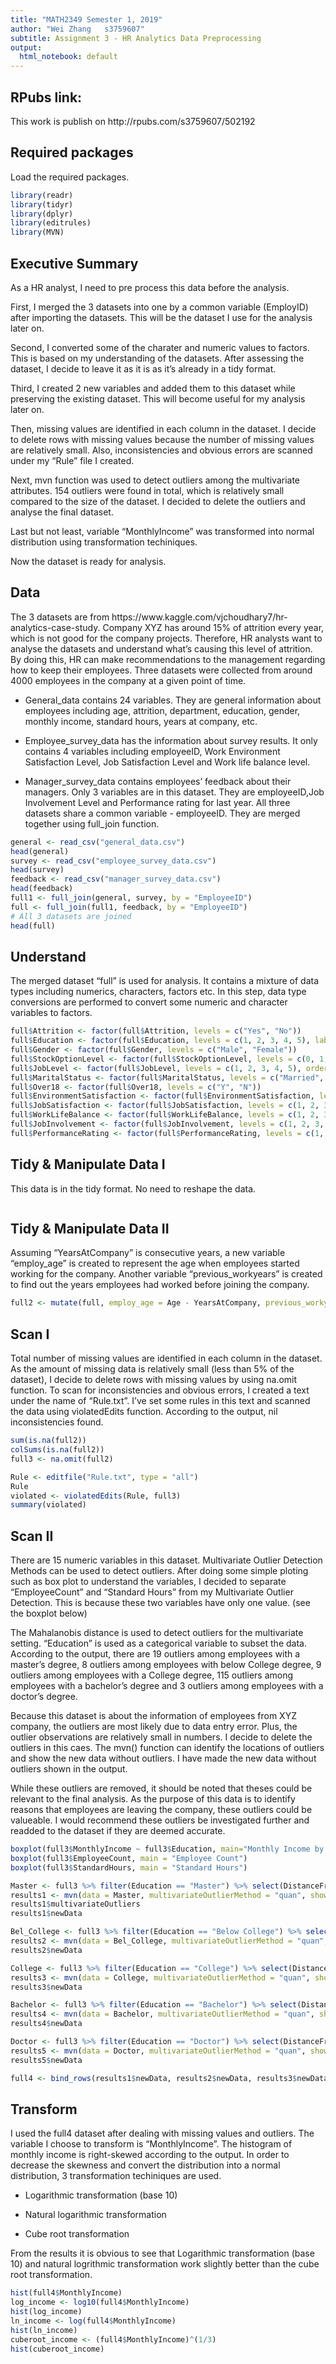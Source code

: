 ---
title: "MATH2349 Semester 1, 2019"
author: "Wei Zhang   s3759607"
subtitle: Assignment 3 - HR Analytics Data Preprocessing
output:
  html_notebook: default
---


## RPubs link:

This work is publish on  http://rpubs.com/s3759607/502192

## Required packages 
Load the required packages.

```{r, warning=FALSE, message=FALSE}
library(readr)
library(tidyr)
library(dplyr)
library(editrules)
library(MVN)
```


## Executive Summary 
As a HR analyst, I need to pre process this data before the analysis.

First, I merged the 3 datasets into one by a common variable (EmployID) after importing the datasets. This will be the dataset I use for the analysis later on.

Second, I converted some of the charater and numeric values to factors. This is based on my understanding of the datasets.
After assessing the dataset, I decide to leave it as it is as it's already in a tidy format.

Third, I created 2 new variables and added them to this dataset while preserving the existing dataset. This will become useful for my analysis later on.

Then, missing values are identified in each column in the dataset. I decide to delete rows with missing values because the number of missing values are relatively small. Also, inconsistencies and obvious errors are scanned under my "Rule" file I created. 

Next, mvn function was used to detect outliers among the multivariate attributes. 154 outliers were found in total, which is relatively small compared to the size of the dataset. I decided to delete the outliers and analyse the final dataset.

Last but not least, variable "MonthlyIncome" was transformed into normal distribution using transformation techiniques.

Now the dataset is ready for analysis.

## Data 
The 3 datasets are from https://www.kaggle.com/vjchoudhary7/hr-analytics-case-study.
Company XYZ has around 15% of attrition every year, which is not good for the company projects. Therefore, HR analysts want to analyse the datasets and understand what's causing this level of attrition. By doing this, HR can make recommendations to the management regarding how to keep their employees.
Three datasets were collected from around 4000 employees in the company at a given point of time.

* General_data contains 24 variables. They are general information about employees including age, attrition, department, education, gender, monthly income, standard hours, years at company, etc.

* Employee_survey_data has the information about survey results. It only contains 4 variables including employeeID, Work Environment Satisfaction Level, Job Satisfaction Level and Work life balance level.

* Manager_survey_data contains employees' feedback about their managers. Only 3 variables are in this dataset. They are employeeID,Job Involvement Level and Performance rating for last year.
All three datasets share a common variable - employeeID. They are merged together using full_join function.
```{r, echo=TRUE, warning=FALSE, message=FALSE}
general <- read_csv("general_data.csv")
head(general)
survey <- read_csv("employee_survey_data.csv")
head(survey)
feedback <- read_csv("manager_survey_data.csv")
head(feedback)
full1 <- full_join(general, survey, by = "EmployeeID")
full <- full_join(full1, feedback, by = "EmployeeID")
# All 3 datasets are joined
head(full)
```

## Understand 
The merged dataset "full" is used for analysis. It contains a mixture of data types including numerics, characters, factors etc.
In this step, data type conversions are performed to convert some numeric and character variables to factors. 

```{r, echo=TRUE, warning=FALSE, message=FALSE}
full$Attrition <- factor(full$Attrition, levels = c("Yes", "No"))
full$Education <- factor(full$Education, levels = c(1, 2, 3, 4, 5), labels = c("Below College", "College", "Bachelor", "Master", "Doctor"), ordered=TRUE)
full$Gender <- factor(full$Gender, levels = c("Male", "Female"))
full$StockOptionLevel <- factor(full$StockOptionLevel, levels = c(0, 1, 2, 3))
full$JobLevel <- factor(full$JobLevel, levels = c(1, 2, 3, 4, 5), ordered = TRUE)
full$MaritalStatus <- factor(full$MaritalStatus, levels = c("Married", "Single", "Divorced"))
full$Over18 <- factor(full$Over18, levels = c("Y", "N"))
full$EnvironmentSatisfaction <- factor(full$EnvironmentSatisfaction, levels = c(1, 2, 3, 4), labels = c("Low", "Medium", "High", "Very High"), ordered = TRUE)
full$JobSatisfaction <- factor(full$JobSatisfaction, levels = c(1, 2, 3, 4), labels = c("Low", "Medium", "High", "Very High"), ordered = TRUE)
full$WorkLifeBalance <- factor(full$WorkLifeBalance, levels = c(1, 2, 3, 4), labels = c("Bad", "Good", "Better", "Best"), ordered = TRUE)
full$JobInvolvement <- factor(full$JobInvolvement, levels = c(1, 2, 3, 4), labels = c("Low", "Medium", "High", "Very High"), ordered = TRUE) 
full$PerformanceRating <- factor(full$PerformanceRating, levels = c(1, 2, 3, 4), labels = c("Low", "Good", "Excellent", "Outstanding"), ordered = TRUE)
```


##	Tidy & Manipulate Data I 
This data is in the tidy format. No need to reshape the data.

```{r, echo=TRUE, warning=FALSE, message=FALSE}

```

##	Tidy & Manipulate Data II 
Assuming "YearsAtCompany" is consecutive years, a new variable "employ_age" is created to represent the age when employees started working for the company. Another variable "previous_workyears" is created to find out the years employees had worked before joining the company.

```{r, echo=TRUE, warning=FALSE, message=FALSE}
full2 <- mutate(full, employ_age = Age - YearsAtCompany, previous_workyears = TotalWorkingYears-YearsAtCompany)
```


##	Scan I 
Total number of missing values are identified in each column in the dataset. As the amount of missing data is relatively small (less than 5% of the dataset), I decide to delete rows with missing values by using na.omit function.
To scan for inconsistencies and obvious errors, I created a text under the name of "Rule.txt". I've set some rules in this text and scanned the data using violatedEdits function.
According to the output, nil inconsistencies found.

```{r, echo=TRUE, warning=FALSE, message=FALSE}
sum(is.na(full2))
colSums(is.na(full2))
full3 <- na.omit(full2)

Rule <- editfile("Rule.txt", type = "all")
Rule
violated <- violatedEdits(Rule, full3)
summary(violated)
```


##	Scan II
There are 15 numeric variables in this dataset. Multivariate Outlier Detection Methods can be used to detect outliers. After doing some simple ploting such as box plot to understand the variables, I decided to separate "EmployeeCount" and "Standard Hours" from my Multivariate Outlier Detection. This is because these two variables have only one value. (see the boxplot below)

The Mahalanobis distance is used to detect outliers for the multivariate setting. "Education" is used as a categorical variable to subset the data. According to the output, there are 19 outliers among employees with a master's degree, 8 outliers among employees with below College degree, 9 outliers among employees with a College degree, 115 outliers among employees with a bachelor's degree and 3 outliers among employees with a doctor's degree.

Because this dataset is about the information of employees from XYZ company, the outliers are most likely due to data entry error. Plus, the outlier observations are relatively small in numbers. I decide to delete the outliers in this caes. The mvn() function can identify the locations of outliers and show the new data without outliers.
I have made the new data without outliers shown in the output.

While these outliers are removed, it should be noted that theses could be relevant to the final analysis. As the purpose of this data is to identify reasons that employees are leaving the company, these outliers could be valueable. I would recommend these outliers be investigated further and readded to the dataset if they are deemed accurate.

```{r, echo=TRUE, warning=FALSE, message=FALSE}
boxplot(full3$MonthlyIncome ~ full3$Education, main="Monthly Income by Education", ylab = "Monthly Income", xlab = "Education")
boxplot(full3$EmployeeCount, main = "Employee Count")
boxplot(full3$StandardHours, main = "Standard Hours")

Master <- full3 %>% filter(Education == "Master") %>% select(DistanceFromHome, NumCompaniesWorked, PercentSalaryHike, TotalWorkingYears, TrainingTimesLastYear, YearsAtCompany, YearsWithCurrManager, Age, MonthlyIncome, YearsSinceLastPromotion, employ_age, previous_workyears, EmployeeID)
results1 <- mvn(data = Master, multivariateOutlierMethod = "quan", showOutliers = TRUE, showNewData = TRUE )
results1$multivariateOutliers
results1$newData

Bel_College <- full3 %>% filter(Education == "Below College") %>% select(DistanceFromHome, NumCompaniesWorked, PercentSalaryHike, TotalWorkingYears, TrainingTimesLastYear, YearsAtCompany, YearsWithCurrManager, Age, MonthlyIncome, YearsSinceLastPromotion, employ_age, previous_workyears, EmployeeID)
results2 <- mvn(data = Bel_College, multivariateOutlierMethod = "quan", showOutliers = TRUE, showNewData = TRUE )
results2$newData

College <- full3 %>% filter(Education == "College") %>% select(DistanceFromHome, NumCompaniesWorked, PercentSalaryHike, TotalWorkingYears, TrainingTimesLastYear, YearsAtCompany, YearsWithCurrManager, Age, MonthlyIncome, YearsSinceLastPromotion, employ_age, previous_workyears, EmployeeID)
results3 <- mvn(data = College, multivariateOutlierMethod = "quan", showOutliers = TRUE, showNewData = TRUE )
results3$newData

Bachelor <- full3 %>% filter(Education == "Bachelor") %>% select(DistanceFromHome, NumCompaniesWorked, PercentSalaryHike, TotalWorkingYears, TrainingTimesLastYear, YearsAtCompany, YearsWithCurrManager, Age, MonthlyIncome, YearsSinceLastPromotion, employ_age, previous_workyears, EmployeeID)
results4 <- mvn(data = Bachelor, multivariateOutlierMethod = "quan", showOutliers = TRUE, showNewData = TRUE )
results4$newData

Doctor <- full3 %>% filter(Education == "Doctor") %>% select(DistanceFromHome, NumCompaniesWorked, PercentSalaryHike, TotalWorkingYears, TrainingTimesLastYear, YearsAtCompany, YearsWithCurrManager, Age, MonthlyIncome, YearsSinceLastPromotion, employ_age, previous_workyears, EmployeeID)
results5 <- mvn(data = Doctor, multivariateOutlierMethod = "quan", showOutliers = TRUE, showNewData = TRUE )
results5$newData

full4 <- bind_rows(results1$newData, results2$newData, results3$newData, results4$newData, results5$newData)
```


##	Transform 
I used the full4 dataset after dealing with missing values and outliers. The variable I choose to transform is "MonthlyIncome". The histogram of monthly income is right-skewed according to the output. In order to decrease the skewness and convert the distribution into a normal distribution, 3 transformation techiniques are used.

* Logarithmic transformation (base 10) 

* Natural logarithmic transformation

* Cube root transformation

From the results it is obvious to see that Logarithmic transformation (base 10) and natural logrithmic transformation work slightly better than the cube root transformation.
```{r, echo=TRUE, warning=FALSE, message=FALSE}
hist(full4$MonthlyIncome)
log_income <- log10(full4$MonthlyIncome)
hist(log_income)
ln_income <- log(full4$MonthlyIncome)
hist(ln_income)
cuberoot_income <- (full4$MonthlyIncome)^(1/3)
hist(cuberoot_income)
```



<br>
<br>
